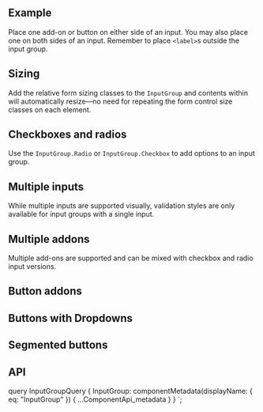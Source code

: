 

<PageHeader
  title="InputGroup"
  subTitle="Easily extend form controls by adding text, buttons, or button groups on either side of textual inputs, custom selects, and custom file inputs."
/>

## Example

Place one add-on or button on either side of an input. You may also
place one on both sides of an input. Remember to place
`<label>`s outside the input group.

<ReactPlayground codeText={Basic} />

## Sizing

Add the relative form sizing classes to the `InputGroup` and
contents within will automatically resize—no need for repeating the form
control size classes on each element.

<ReactPlayground codeText={Sizes} />

## Checkboxes and radios

Use the `InputGroup.Radio` or
`InputGroup.Checkbox` to add options to an input group.

<ReactPlayground codeText={Checkboxes} />

## Multiple inputs

While multiple inputs are supported visually, validation styles are only
available for input groups with a single input.

<ReactPlayground codeText={MultipleInputs} />

## Multiple addons

Multiple add-ons are supported and can be mixed with checkbox and radio
input versions.

<ReactPlayground codeText={MultipleAddons} />

## Button addons

<ReactPlayground codeText={Buttons} />

## Buttons with Dropdowns

<ReactPlayground codeText={ButtonDropdowns} />

## Segmented buttons

<ReactPlayground codeText={SegmentedButtonDropdowns} />

## API

<ComponentApi metadata={props.data.InputGroup} />

  query InputGroupQuery {
    InputGroup: componentMetadata(displayName: { eq: "InputGroup" }) {
      ...ComponentApi_metadata
    }
  }
`;
